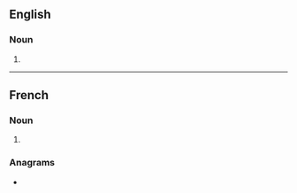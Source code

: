 ==English==

===Noun===
{{head|en|noun plural form}}

# {{plural of|fermentation|lang=en}}

----

==French==

===Noun===
{{head|fr|noun plural form|g=f}}

# {{plural of|fermentation|lang=fr}}

===Anagrams===
* {{l|fr|manifesteront}}